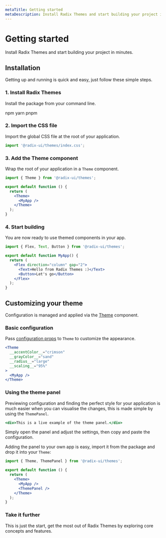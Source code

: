 ```yaml
---
metaTitle: Getting started
metaDescription: Install Radix Themes and start building your project in minutes
---
```


# Getting started

<Description>
  Install Radix Themes and start building your project in minutes.
</Description>

## Installation

Getting up and running is quick and easy, just follow these simple steps.

### 1. Install Radix Themes

Install the package from your command line.

<Tabs defaultValue="npm" my="5">
  <TabsList>
    <TabsTrigger value="npm">npm</TabsTrigger>
    <TabsTrigger value="yarn">yarn</TabsTrigger>
    <TabsTrigger value="pnpm">pnpm</TabsTrigger>
  </TabsList>
  <TabsContent value="npm">
    <CodeBlock mt="3" language="bash" value="npm install @radix-ui/themes" />
  </TabsContent>
  <TabsContent value="yarn">
    <CodeBlock mt="3" language="bash" value="yarn add @radix-ui/themes" />
  </TabsContent>
  <TabsContent value="pnpm">
    <CodeBlock mt="3" language="bash" value="pnpm install @radix-ui/themes" />
  </TabsContent>
</Tabs>

### 2. Import the CSS file

Import the global CSS file at the root of your application.

```ts
import '@radix-ui/themes/index.css';
```

### 3. Add the Theme component

Wrap the root of your application in a `Theme` component.

```jsx line=5,7
import { Theme } from '@radix-ui/themes';

export default function () {
  return (
    <Theme>
      <MyApp />
    </Theme>
  );
}
```

### 4. Start building

You are now ready to use themed components in your app.

```jsx
import { Flex, Text, Button } from '@radix-ui/themes';

export default function MyApp() {
  return (
    <Flex direction="column" gap="2">
      <Text>Hello from Radix Themes :)</Text>
      <Button>Let's go</Button>
    </Flex>
  );
}
```

## Customizing your theme

Configuration is managed and applied via the [Theme](/themes/docs/components/theme) component.

### Basic configuration

Pass [configuration props](/themes/docs/components/theme) to `Theme` to customize the appearance.

```jsx line=1
<Theme
  __accentColor__="crimson"
  __grayColor__="sand"
  __radius__="large"
  __scaling__="95%"
>
  <MyApp />
</Theme>
```

### Using the theme panel

Previewing configuration and finding the perfect style for your application is much easier when you can visualise the changes, this is made simple by using the `ThemePanel`.

```jsx
<div>This is a live example of the theme panel.</div>
```

Simply open the panel and adjust the settings, then copy and paste the configuration.

Adding the panel to your own app is easy, import it from the package and drop it into your `Theme`:

```jsx line=7
import { Theme, ThemePanel } from '@radix-ui/themes';

export default function () {
  return (
    <Theme>
      <MyApp />
      <ThemePanel />
    </Theme>
  );
}
```

### Take it further

This is just the start, get the most out of Radix Themes by exploring core concepts and features.

<ThemePagesLinks />
